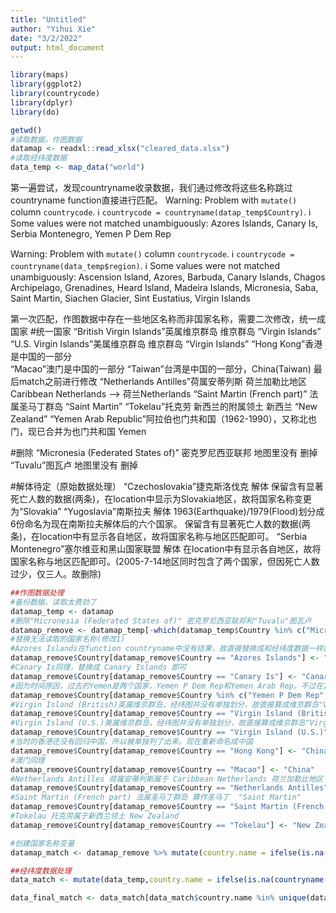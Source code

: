 ```yaml
---
title: "Untitled"
author: "Yihui Xie"
date: "3/2/2022"
output: html_document
---
```

```r
library(maps)
library(ggplot2)
library(countrycode)
library(dplyr)
library(do)
```

```r
getwd()
#读取数据，作图数据
datamap <- readxl::read_xlsx("cleared_data.xlsx")
#读取经纬度数据
data_temp <- map_data("world")
```

第一遍尝试，发现countryname收录数据，我们通过修改将这些名称跳过countryname function直接进行匹配。
Warning: Problem with `mutate()` column `countrycode`.
ℹ `countrycode = countryname(datap_temp$Country)`.
ℹ Some values were not matched unambiguously: Azores Islands, Canary Is, Serbia Montenegro, Yemen P Dem Rep

Warning: Problem with `mutate()` column `countrycode`.
ℹ `countrycode = countryname(data_temp$region)`.
ℹ Some values were not matched unambiguously: Ascension Island, Azores, Barbuda, Canary Islands, Chagos Archipelago, Grenadines, Heard Island, Madeira Islands, Micronesia, Saba, Saint Martin, Siachen Glacier, Sint Eustatius, Virgin Islands

第一次匹配，作图数据中存在一些地区名称而非国家名称，需要二次修改，统一成国家
#统一国家
"British Virgin Islands"英属维京群岛 维京群岛 "Virgin Islands"
"U.S. Virgin Islands"美属维京群岛 维京群岛 "Virgin Islands"
"Hong Kong"香港是中国的一部分                       
"Macao"澳门是中国的一部分
"Taiwan"台湾是中国的一部分，China(Taiwan) 最后match之前进行修改
"Netherlands Antilles"荷属安蒂列斯 荷兰加勒比地区 Caribbean Netherlands ---> 荷兰Netherlands
"Saint Martin (French part)" 法属圣马丁群岛 "Saint Martin"
"Tokelau"托克劳 新西兰的附属领土 新西兰 "New Zealand"
"Yemen Arab Republic"阿拉伯也门共和国（1962-1990），又称北也门，现已合并为也门共和国 Yemen

#删除
"Micronesia (Federated States of)" 密克罗尼西亚联邦 地图里没有 删掉
"Tuvalu"图瓦卢 地图里没有 删掉

#解体待定（原始数据处理）
"Czechoslovakia"捷克斯洛伐克 解体
保留含有显著死亡人数的数据(两条)，在location中显示为Slovakia地区，故将国家名称变更为“Slovakia”
"Yugoslavia"南斯拉夫 解体 1963(Earthquake)/1979(Flood)划分成6份命名为现在南斯拉夫解体后的六个国家。
保留含有显著死亡人数的数据(两条)，在location中有显示各自地区，故将国家名称与地区匹配即可。
“Serbia Montenegro”塞尔维亚和黑山国家联盟 解体
在location中有显示各自地区，故将国家名称与地区匹配即可。(2005-7-14地区同时包含了两个国家，但因死亡人数过少，仅三人。故删除)

```r
##作图数据处理
#备份数据，读取太费劲了
datamap_temp <- datamap
#删除"Micronesia (Federated States of)" 密克罗尼西亚联邦和"Tuvalu"图瓦卢
datamap_remove <- datamap_temp[-which(datamap_temp$Country %in% c("Micronesia (Federated States of)","Tuvalu")),]
#替换无法读取的国家名称(修改1)
#Azores Islands在function countryname中没有结果，故直接替换成和经纬度数据一样的国家名称 Azores 即可
datamap_remove$Country[datamap_remove$Country == "Azores Islands"] <- "Azores"
#Canary Is同理，替换成 Canary Islands 即可
datamap_remove$Country[datamap_remove$Country == "Canary Is"] <- "Canary Islands"
#因为时间原因，过去的Yemen是两个国家，Yemen P Dem Rep和Yemen Arab Rep。不过在1990之后合并成了一个国家Yemen。经纬数据并没有之前细化的地图划分，所以直接合并替换成Yemen
datamap_remove$Country[datamap_remove$Country %in% c("Yemen P Dem Rep","Yemen Arab Rep")] <- "Yemen"
#Virgin Island (British)英属维京群岛，经纬图并没有单独划分，故直接算成维京群岛"Virgin Islands"
datamap_remove$Country[datamap_remove$Country == "Virgin Island (British)"] <- "Virgin Islands"
#Virgin Island (U.S.)美属维京群岛，经纬图并没有单独划分，故直接算成维京群岛"Virgin Islands"
datamap_remove$Country[datamap_remove$Country == "Virgin Island (U.S.)"] <- "Virgin Islands"
#当时的香港还没有回归中国，所以被单独列了出来。现在重新命名成中国
datamap_remove$Country[datamap_remove$Country == "Hong Kong"] <- "China"
#澳门同理
datamap_remove$Country[datamap_remove$Country == "Macao"] <- "China"
#Netherlands Antilles 荷属安蒂列斯属于 Caribbean Netherlands 荷兰加勒比地区 但是经纬图没有，故直接算成荷兰 "Netherlands"
datamap_remove$Country[datamap_remove$Country == "Netherlands Antilles"] <- "Netherlands"
#Saint Martin (French part) 法属圣马丁群岛 算作圣马丁  "Saint Martin"
datamap_remove$Country[datamap_remove$Country == "Saint Martin (French Part)"] <- "Saint Martin"
#Tokelau 托克劳属于新西兰领土 New Zealand
datamap_remove$Country[datamap_remove$Country == "Tokelau"] <- "New Zealand"
```

```r
#创建国家名称变量
datamap_match <- datamap_remove %>% mutate(country.name = ifelse(is.na(countryname(datamap_remove$Country)),datamap_remove$Country,countryname(datamap_remove$Country)))

##经纬度数据处理
data_match <- mutate(data_temp,country.name = ifelse(is.na(countryname(data_temp$region)),data_temp$region,countryname(data_temp$region)))

data_final_match <- data_match[data_match$country.name %in% unique(datamap_match$country.name),]

```
